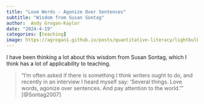 ```yaml
---
title: "Love Words - Agonize Over Sentences"
subtitle: "Wisdom from Susan Sontag"
author:  Andy Grogan-Kaylor 
date: "2024-4-19"
categories: [teaching]
image: https://agrogan1.github.io/posts/quantitative-literacy/lightbulb-and-clover.png
---
```


I have been thinking a lot about this wisdom from Susan Sontag, which I think has a lot of applicability to teaching.

> "I’m often asked if there is something I think writers ought to do, and recently in an interview I heard myself say: 'Several things. Love words, agonize over sentences. And pay attention to the world.'" [@Sontag2007]





